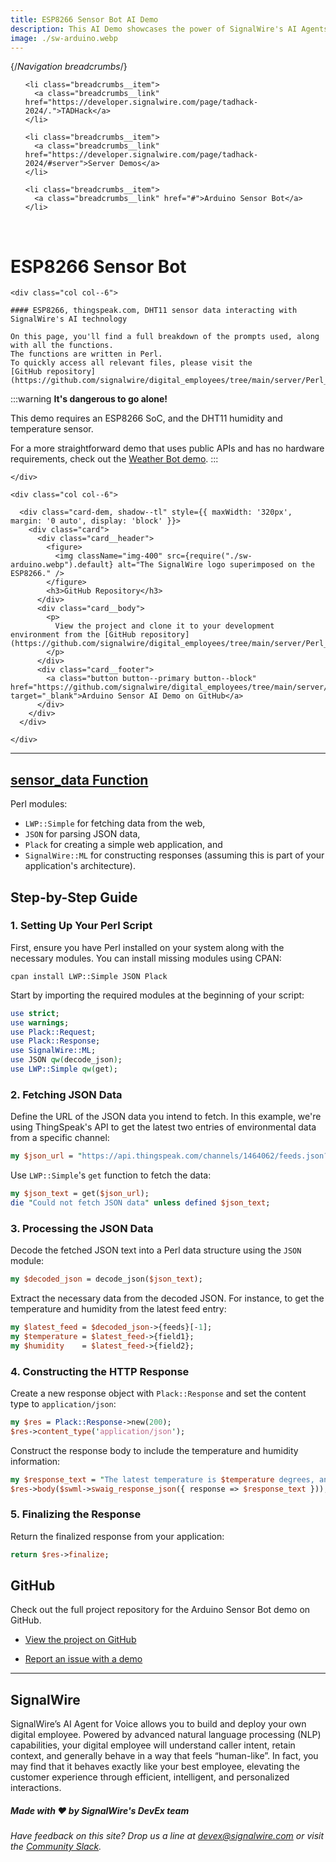 ---
title: ESP8266 Sensor Bot AI Demo
description: This AI Demo showcases the power of SignalWire's AI Agents to interface with IoT devices, like an Arduino equipped with sensors measuring atmospheric data.
image: ./sw-arduino.webp
---

{/*Navigation breadcrumbs*/}
<nav aria-label="breadcrumbs">
  <ul class="breadcrumbs">

    <li class="breadcrumbs__item">
      <a class="breadcrumbs__link" href="https://developer.signalwire.com/page/tadhack-2024/.">TADHack</a>
    </li>

    <li class="breadcrumbs__item">
      <a class="breadcrumbs__link" href="https://developer.signalwire.com/page/tadhack-2024/#server">Server Demos</a>
    </li>

    <li class="breadcrumbs__item">
      <a class="breadcrumbs__link" href="#">Arduino Sensor Bot</a>
    </li>

  </ul>
</nav>

<br/>

# ESP8266 Sensor Bot

<div class="row">
    
    <div class="col col--6">

    #### ESP8266, thingspeak.com, DHT11 sensor data interacting with SignalWire's AI technology

    On this page, you'll find a full breakdown of the prompts used, along with all the functions. 
    The functions are written in Perl. 
    To quickly access all relevant files, please visit the 
    [GitHub repository](https://github.com/signalwire/digital_employees/tree/main/server/Perl_Examples/ESP8266_Temperature_and_Humidity_Sensor_Bot).

:::warning
**It's dangerous to go alone!**

This demo requires an ESP8266 SoC, and the DHT11 humidity and temperature sensor.

For a more straightforward demo that uses public APIs and has no hardware requirements, check out the
[Weather Bot demo](https://developer.signalwire.com/page/tadhack-2024/serverless/weather-bot-demo).
:::

    </div>

    <div class="col col--6">

      <div class="card-dem, shadow--tl" style={{ maxWidth: '320px', margin: '0 auto', display: 'block' }}>
        <div class="card">
          <div class="card__header">
            <figure>
              <img className="img-400" src={require("./sw-arduino.webp").default} alt="The SignalWire logo superimposed on the ESP8266." />
            </figure>
            <h3>GitHub Repository</h3>
          </div>
          <div class="card__body">
            <p>
              View the project and clone it to your development environment from the [GitHub repository](https://github.com/signalwire/digital_employees/tree/main/server/Perl_Examples/ESP8266_Temperature_and_Humidity_Sensor_Bot).
            </p>
          </div>
          <div class="card__footer">
            <a class="button button--primary button--block" href="https://github.com/signalwire/digital_employees/tree/main/server/Perl_Examples/ESP8266_Temperature_and_Humidity_Sensor_Bot" target="_blank">Arduino Sensor AI Demo on GitHub</a>
          </div>
        </div>
      </div>

    </div>

</div>

---

## [sensor_data Function](https://github.com/signalwire/digital_employees/blob/main/server/Perl_Examples/ESP8266_Temperature_and_Humidity_Sensor_Bot/perl_function.pl)

Perl modules:
- `LWP::Simple` for fetching data from the web,
- `JSON` for parsing JSON data,
- `Plack` for creating a simple web application, and
- `SignalWire::ML` for constructing responses (assuming this is part of your application's architecture).

## Step-by-Step Guide

### 1. Setting Up Your Perl Script

First, ensure you have Perl installed on your system along with the necessary modules. You can install missing modules using CPAN:

```shell
cpan install LWP::Simple JSON Plack
```

Start by importing the required modules at the beginning of your script:

```perl
use strict;
use warnings;
use Plack::Request;
use Plack::Response;
use SignalWire::ML;
use JSON qw(decode_json);
use LWP::Simple qw(get);
```

### 2. Fetching JSON Data

Define the URL of the JSON data you intend to fetch. In this example, we're using ThingSpeak's API to get the latest two entries of environmental data from a specific channel:

```perl
my $json_url = "https://api.thingspeak.com/channels/1464062/feeds.json?results=2";
```

Use `LWP::Simple`'s `get` function to fetch the data:

```perl
my $json_text = get($json_url);
die "Could not fetch JSON data" unless defined $json_text;
```

### 3. Processing the JSON Data

Decode the fetched JSON text into a Perl data structure using the `JSON` module:

```perl
my $decoded_json = decode_json($json_text);
```

Extract the necessary data from the decoded JSON. For instance, to get the temperature and humidity from the latest feed entry:

```perl
my $latest_feed = $decoded_json->{feeds}[-1];
my $temperature = $latest_feed->{field1};
my $humidity    = $latest_feed->{field2};
```

### 4. Constructing the HTTP Response

Create a new response object with `Plack::Response` and set the content type to `application/json`:

```perl
my $res = Plack::Response->new(200);
$res->content_type('application/json');
```

Construct the response body to include the temperature and humidity information:

```perl
my $response_text = "The latest temperature is $temperature degrees, and the humidity is $humidity%.";
$res->body($swml->swaig_response_json({ response => $response_text }));
```

### 5. Finalizing the Response

Return the finalized response from your application:

```perl
return $res->finalize;
```

## GitHub

Check out the full project repository for the Arduino Sensor Bot demo on GitHub.

  - [View the project on GitHub](https://github.com/signalwire/digital_employees/tree/main/server/Perl_Examples/ESP8266_Temperature_and_Humidity_Sensor_Bot)

  - [Report an issue with a demo](https://github.com/signalwire/digital_employees/issues)

---

## SignalWire

 SignalWire’s AI Agent for Voice allows you to build and deploy your own digital employee. Powered by advanced natural language processing (NLP) capabilities, your digital employee will understand caller intent, retain context, and generally behave in a way that feels “human-like”.  In fact, you may find that it behaves exactly like your best employee, elevating the customer experience through efficient, intelligent, and personalized interactions.

##### Made with ❤️ by SignalWire's DevEx team

*Have feedback on this site? Drop us a line at devex@signalwire.com or visit the [Community Slack](https://signalwire-community.slack.com/).*
